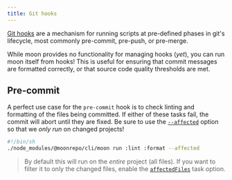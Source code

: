 ```yaml
---
title: Git hooks
---
```


[Git hooks](https://git-scm.com/book/en/v2/Customizing-Git-Git-Hooks) are a mechanism for running
scripts at pre-defined phases in git's lifecycle, most commonly pre-commit, pre-push, or pre-merge.

While moon provides no functionality for managing hooks (_yet_), you can run moon itself from hooks!
This is useful for ensuring that commit messages are formatted correctly, or that source code
quality thresholds are met.

## Pre-commit

A perfect use case for the `pre-commit` hook is to check linting and formatting of the files being
committed. If either of these tasks fail, the commit will abort until they are fixed. Be sure to use
the [`--affected`](../run-task#running-based-on-affected-files-only) option so that we _only run_ on
changed projects!

```bash title=".git/hooks/pre-commit"
#!/bin/sh
./node_modules/@moonrepo/cli/moon run :lint :format --affected
```

> By default this will run on the _entire_ project (all files). If you want to filter it to only the
> changed files, enable the [`affectedFiles`](../config/project#affectedfiles) task option.
